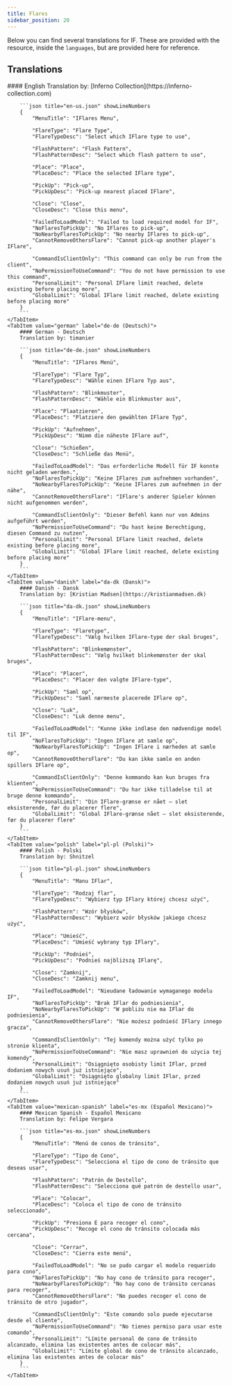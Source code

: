 ```yaml
---
title: Flares
sidebar_position: 20
---
```


Below you can find several translations for IF. These are provided with the resource, inside the `languages`, but are provided here for reference.

## Translations

<Tabs>
	<TabItem value="english" label="en-us (English)" default>
		#### English
		Translation by: [Inferno Collection](https://inferno-collection.com)

		```json title="en-us.json" showLineNumbers
		{
			"MenuTitle": "IFlares Menu",

			"FlareType": "Flare Type",
			"FlareTypeDesc": "Select which IFlare type to use",

			"FlashPattern": "Flash Pattern",
			"FlashPatternDesc": "Select which flash pattern to use",

			"Place": "Place",
			"PlaceDesc": "Place the selected IFlare type",

			"PickUp": "Pick-up",
			"PickUpDesc": "Pick-up nearest placed IFlare",

			"Close": "Close",
			"CloseDesc": "Close this menu",

			"FailedToLoadModel": "Failed to load required model for IF",
			"NoFlaresToPickUp": "No IFlares to pick-up",
			"NoNearbyFlaresToPickUp": "No nearby IFlares to pick-up",
			"CannotRemoveOthersFlare": "Cannot pick-up another player's IFlare",

			"CommandIsClientOnly": "This command can only be run from the client",
			"NoPermissionToUseCommand": "You do not have permission to use this command",
			"PersonalLimit": "Personal IFlare limit reached, delete existing before placing more",
			"GlobalLimit": "Global IFlare limit reached, delete existing before placing more"
		}
		```
	</TabItem>
	<TabItem value="german" label="de-de (Deutsch)">
		#### German - Deutsch
		Translation by: timanier

		```json title="de-de.json" showLineNumbers
		{
			"MenuTitle": "IFlares Menü",

			"FlareType": "Flare Typ",
			"FlareTypeDesc": "Wähle einen IFlare Typ aus",

			"FlashPattern": "Blinkmuster",
			"FlashPatternDesc": "Wähle ein Blinkmuster aus",

			"Place": "Plaatzieren",
			"PlaceDesc": "Platziere den gewählten IFlare Typ",

			"PickUp": "Aufnehmen",
			"PickUpDesc": "Nimm die näheste IFlare auf",

			"Close": "Schießen",
			"CloseDesc": "Schließe das Menü",

			"FailedToLoadModel": "Das erforderliche Modell für IF konnte nicht geladen werden.",
			"NoFlaresToPickUp": "Keine IFlares zum aufnehmen vorhanden",
			"NoNearbyFlaresToPickUp": "Keine IFlares zum aufnehmen in der nähe",
			"CannotRemoveOthersFlare": "IFlare's anderer Spieler können nicht aufgenommen werden",

			"CommandIsClientOnly": "Dieser Befehl kann nur von Admins aufgeführt werden",
			"NoPermissionToUseCommand": "Du hast keine Berechtigung, diesen Command zu nutzen",
			"PersonalLimit": "Personal IFlare limit reached, delete existing before placing more",
			"GlobalLimit": "Global IFlare limit reached, delete existing before placing more"
		}
		```
	</TabItem>
	<TabItem value="danish" label="da-dk (Dansk)">
		#### Danish - Dansk
		Translation by: [Kristian Madsen](https://kristianmadsen.dk)

		```json title="da-dk.json" showLineNumbers
		{
			"MenuTitle": "IFlare-menu",

			"FlareType": "Flaretype",
			"FlareTypeDesc": "Vælg hvilken IFlare-type der skal bruges",

			"FlashPattern": "Blinkemønster",
			"FlashPatternDesc": "Vælg hvilket blinkemønster der skal bruges",

			"Place": "Placer",
			"PlaceDesc": "Placer den valgte IFlare-type",

			"PickUp": "Saml op",
			"PickUpDesc": "Saml nærmeste placerede IFlare op",

			"Close": "Luk",
			"CloseDesc": "Luk denne menu",

			"FailedToLoadModel": "Kunne ikke indlæse den nødvendige model til IF",
			"NoFlaresToPickUp": "Ingen IFlare at samle op",
			"NoNearbyFlaresToPickUp": "Ingen IFlare i nærheden at samle op",
			"CannotRemoveOthersFlare": "Du kan ikke samle en anden spillers IFlare op",

			"CommandIsClientOnly": "Denne kommando kan kun bruges fra klienten",
			"NoPermissionToUseCommand": "Du har ikke tilladelse til at bruge denne kommando",
			"PersonalLimit": "Din IFlare-grænse er nået – slet eksisterende, før du placerer flere",
			"GlobalLimit": "Global IFlare-grænse nået – slet eksisterende, før du placerer flere"
		}
		```
	</TabItem>
	<TabItem value="polish" label="pl-pl (Polski)">
		#### Polish - Polski
		Translation by: Shnitzel

		```json title="pl-pl.json" showLineNumbers
		{
			"MenuTitle": "Manu IFlar",

			"FlareType": "Rodzaj flar",
			"FlareTypeDesc": "Wybierz typ IFlary której chcesz użyć",

			"FlashPattern": "Wzór błysków",
			"FlashPatternDesc": "Wybierz wzór błysków jakiego chcesz użyć",

			"Place": "Umieść",
			"PlaceDesc": "Umieść wybrany typ IFlary",

			"PickUp": "Podnieś",
			"PickUpDesc": "Podnieś najbliższą IFlarę",

			"Close": "Zamknij",
			"CloseDesc": "Zamknij menu",

			"FailedToLoadModel": "Nieudane ładowanie wymaganego modelu IF",
			"NoFlaresToPickUp": "Brak IFlar do podniesienia",
			"NoNearbyFlaresToPickUp": "W pobliżu nie ma IFlar do podniesienia",
			"CannotRemoveOthersFlare": "Nie możesz podnieść IFlary innego gracza",

			"CommandIsClientOnly": "Tej komendy można użyć tylko po stronie klienta",
			"NoPermissionToUseCommand": "Nie masz uprawnień do użycia tej komendy",
			"PersonalLimit": "Osiągnięto osobisty limit IFlar, przed dodaniem nowych usuń już istniejące",
			"GlobalLimit": "Osiągnięto globalny limit IFlar, przed dodaniem nowych usuń już istniejące"
		}
		```
	</TabItem>
	<TabItem value="mexican-spanish" label="es-mx (Español Mexicano)">
		#### Mexican Spanish - Español Mexicano
		Translation by: Felipe Vergara

		```json title="es-mx.json" showLineNumbers
		{
			"MenuTitle": "Menú de conos de tránsito",

			"FlareType": "Tipo de Cono",
			"FlareTypeDesc": "Selecciona el tipo de cono de tránsito que deseas usar",

			"FlashPattern": "Patrón de Destello",
			"FlashPatternDesc": "Selecciona qué patrón de destello usar",

			"Place": "Colocar",
			"PlaceDesc": "Coloca el tipo de cono de tránsito seleccionado",

			"PickUp": "Presiona E para recoger el cono",
			"PickUpDesc": "Recoge el cono de tránsito colocada más cercana",

			"Close": "Cerrar",
			"CloseDesc": "Cierra este menú",

			"FailedToLoadModel": "No se pudo cargar el modelo requerido para cono",
			"NoFlaresToPickUp": "No hay cono de tránsito para recoger",
			"NoNearbyFlaresToPickUp": "No hay cono de tránsito cercanas para recoger",
			"CannotRemoveOthersFlare": "No puedes recoger el cono de tránsito de otro jugador",

			"CommandIsClientOnly": "Este comando solo puede ejecutarse desde el cliente",
			"NoPermissionToUseCommand": "No tienes permiso para usar este comando",
			"PersonalLimit": "Límite personal de cono de tránsito alcanzado, elimina las existentes antes de colocar más",
			"GlobalLimit": "Límite global de cono de tránsito alcanzado, elimina las existentes antes de colocar más"
		}
		```
	</TabItem>
</Tabs>
